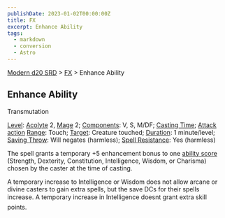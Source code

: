 ```yaml
---
publishDate: 2023-01-02T00:00:00Z
title: FX
excerpt: Enhance Ability
tags:
  - markdown
  - conversion
  - Astro
---
```


[Modern d20 SRD](/#modernD20) > [FX](modern-d20-srd-fx-index) > Enhance Ability

## Enhance Ability

Transmutation

[Level](modern-d20-srd-fx-level): [Acolyte](modern-d20-srd-classes-advanced-acolyte) 2, [Mage](modern-d20-srd-classes-advanced-mage) 2; [Components](modern-d20-srd-fx-components): V, S, M/DF; [Casting Time](modern-d20-srd-fx-casting-time); [Attack action](modern-d20-srd-combat-attack-actions) [Range](modern-d20-srd-fx-range): Touch; [Target](modern-d20-srd-fx-target): Creature touched; [Duration](modern-d20-srd-fx-duration): 1 minute/level; [Saving Throw](modern-d20-srd-basics-saving-throws): Will negates (harmless); [Spell Resistance](modern-d20-srd-special-abilities-spell-resistance): Yes (harmless)

The spell grants a temporary +5 enhancement bonus to one [ability score](modern-d20-srd-basics-ability-scores) (Strength, Dexterity, Constitution, Intelligence, Wisdom, or Charisma) chosen by the caster at the time of casting.

A temporary increase to Intelligence or Wisdom does not allow arcane or divine casters to gain extra spells, but the save DCs for their spells increase. A temporary increase in Intelligence doesnt grant extra skill points.

